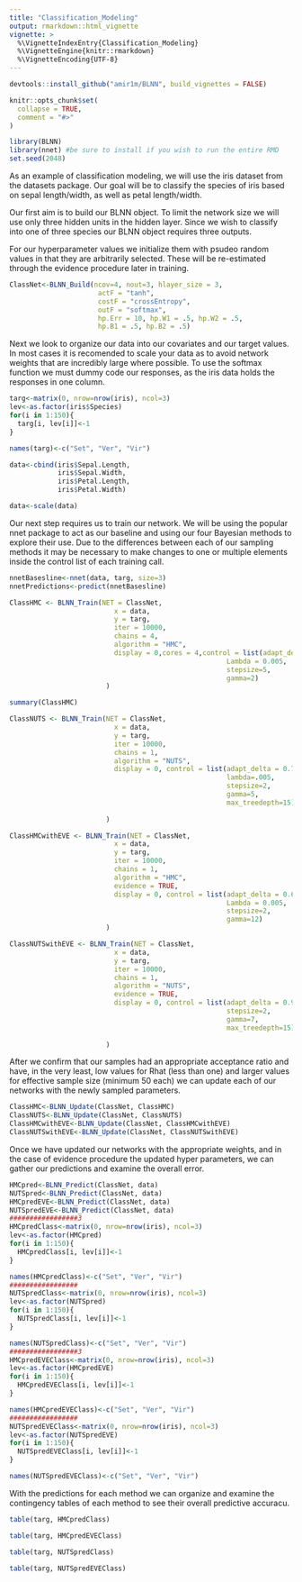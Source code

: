 ```yaml
---
title: "Classification_Modeling"
output: rmarkdown::html_vignette
vignette: >
  %\VignetteIndexEntry{Classification_Modeling}
  %\VignetteEngine{knitr::rmarkdown}
  %\VignetteEncoding{UTF-8}
---
```


```r
devtools::install_github("amir1m/BLNN", build_vignettes = FALSE)
```


```r
knitr::opts_chunk$set(
  collapse = TRUE,
  comment = "#>"
)
```

```r
library(BLNN)
library(nnet) #be sure to install if you wish to run the entire RMD
set.seed(2048)
```

As an example of classification modeling, we will use the iris dataset from the datasets package. Our goal will be to classify the species of iris based on sepal length/width, as well as petal length/width. 

Our first aim is to build our BLNN object. To limit the network size we will use only three hidden units in the hidden layer. Since we wish to classify into one of three species our BLNN object requires three outputs.

For our hyperparameter values we initialize them with psudeo random values in that they are arbitrarily selected. These will be re-estimated through the evidence procedure later in training.

```r
ClassNet<-BLNN_Build(ncov=4, nout=3, hlayer_size = 3,
                      actF = "tanh",
                      costF = "crossEntropy",
                      outF = "softmax",
                      hp.Err = 10, hp.W1 = .5, hp.W2 = .5,
                      hp.B1 = .5, hp.B2 = .5)
```

Next we look to organize our data into our covariates and our target values. In most cases it is recomended to scale your data as to avoid network weights that are incredibly large where possible. To use the softmax function we must dummy code our responses, as the iris data holds the responses in one column.

```r
targ<-matrix(0, nrow=nrow(iris), ncol=3)
lev<-as.factor(iris$Species)
for(i in 1:150){
  targ[i, lev[i]]<-1
}

names(targ)<-c("Set", "Ver", "Vir")

data<-cbind(iris$Sepal.Length,
            iris$Sepal.Width,
            iris$Petal.Length,
            iris$Petal.Width)

data<-scale(data)
```

Our next step requires us to train our network. We will be using the popular nnet package to act as our baseline and using our four Bayesian methods to explore their use. Due to the differences between each of our sampling methods it may be necessary to make changes to one or multiple elements inside the control list of each training call.   

```r
nnetBasesline<-nnet(data, targ, size=3)
nnetPredictions<-predict(nnetBasesline)
```

```r
ClassHMC <- BLNN_Train(NET = ClassNet,
                          x = data,
                          y = targ,
                          iter = 10000,
                          chains = 4,
                          algorithm = "HMC",
                          display = 0,cores = 4,control = list(adapt_delta = 0.8,
                                                      Lambda = 0.005,
                                                      stepsize=5,
                                                      gamma=2)
                        )
```

```r
summary(ClassHMC)
```



```r
ClassNUTS <- BLNN_Train(NET = ClassNet,
                          x = data,
                          y = targ,
                          iter = 10000,
                          chains = 1,
                          algorithm = "NUTS",
                          display = 0, control = list(adapt_delta = 0.7,
                                                      lambda=.005,
                                                      stepsize=2,
                                                      gamma=5,
                                                      max_treedepth=15)
                                                      
                        )
```

```r
ClassHMCwithEVE <- BLNN_Train(NET = ClassNet,
                          x = data,
                          y = targ,
                          iter = 10000,
                          chains = 1,
                          algorithm = "HMC",
                          evidence = TRUE,
                          display = 0, control = list(adapt_delta = 0.65,
                                                      Lambda = 0.005,
                                                      stepsize=2,
                                                      gamma=12)
                        )
```

```r
ClassNUTSwithEVE <- BLNN_Train(NET = ClassNet,
                          x = data,
                          y = targ,
                          iter = 10000,
                          chains = 1,
                          algorithm = "NUTS",
                          evidence = TRUE,
                          display = 0, control = list(adapt_delta = 0.99,
                                                      stepsize=2,
                                                      gamma=7,
                                                      max_treedepth=15)
                                                      
                        )
```














After we confirm that our samples had an appropriate acceptance ratio and have, in the very least, low values for Rhat (less than one) and larger values for effective sample size (minimum 50 each) we can update each of our networks with the newly sampled parameters. 

```r
ClassHMC<-BLNN_Update(ClassNet, ClassHMC)
ClassNUTS<-BLNN_Update(ClassNet, ClassNUTS)
ClassHMCwithEVE<-BLNN_Update(ClassNet, ClassHMCwithEVE)
ClassNUTSwithEVE<-BLNN_Update(ClassNet, ClassNUTSwithEVE)
```

Once we have updated our networks with the appropriate weights, and in the case of evidence procedure the updated hyper parameters, we can gather our predictions and examine the overall error.

```r
HMCpred<-BLNN_Predict(ClassNet, data)
NUTSpred<-BLNN_Predict(ClassNet, data)
HMCpredEVE<-BLNN_Predict(ClassNet, data)
NUTSpredEVE<-BLNN_Predict(ClassNet, data)
#################3
HMCpredClass<-matrix(0, nrow=nrow(iris), ncol=3)
lev<-as.factor(HMCpred)
for(i in 1:150){
  HMCpredClass[i, lev[i]]<-1
}

names(HMCpredClass)<-c("Set", "Ver", "Vir")
#################
NUTSpredClass<-matrix(0, nrow=nrow(iris), ncol=3)
lev<-as.factor(NUTSpred)
for(i in 1:150){
  NUTSpredClass[i, lev[i]]<-1
}

names(NUTSpredClass)<-c("Set", "Ver", "Vir")
#################3
HMCpredEVEClass<-matrix(0, nrow=nrow(iris), ncol=3)
lev<-as.factor(HMCpredEVE)
for(i in 1:150){
  HMCpredEVEClass[i, lev[i]]<-1
}

names(HMCpredEVEClass)<-c("Set", "Ver", "Vir")
#################
NUTSpredEVEClass<-matrix(0, nrow=nrow(iris), ncol=3)
lev<-as.factor(NUTSpredEVE)
for(i in 1:150){
  NUTSpredEVEClass[i, lev[i]]<-1
}

names(NUTSpredEVEClass)<-c("Set", "Ver", "Vir")
```

With the predictions for each method we can organize and examine the contingency tables of each method to see their overall predictive accuracu.

```r
table(targ, HMCpredClass)

table(targ, HMCpredEVEClass)

table(targ, NUTSpredClass)

table(targ, NUTSpredEVEClass)
```
